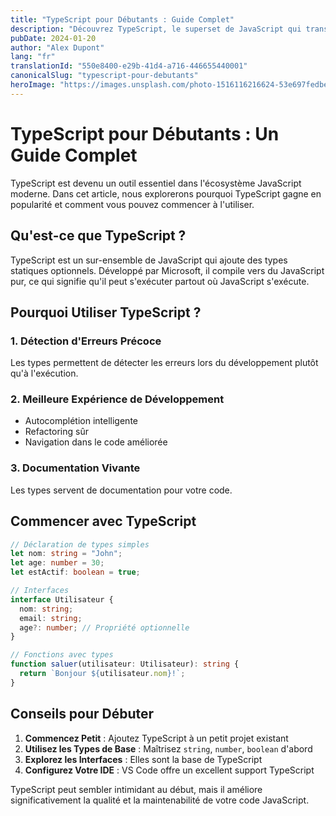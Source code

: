 ```yaml
---
title: "TypeScript pour Débutants : Guide Complet"
description: "Découvrez TypeScript, le superset de JavaScript qui transforme votre expérience de développement. Guide complet pour bien commencer."
pubDate: 2024-01-20
author: "Alex Dupont"
lang: "fr"
translationId: "550e8400-e29b-41d4-a716-446655440001"
canonicalSlug: "typescript-pour-debutants"
heroImage: "https://images.unsplash.com/photo-1516116216624-53e697fedbea?ixlib=rb-4.0.3&auto=format&fit=crop&w=1200&h=600&q=80"
---
```


# TypeScript pour Débutants : Un Guide Complet

TypeScript est devenu un outil essentiel dans l'écosystème JavaScript moderne. Dans cet article, nous explorerons pourquoi TypeScript gagne en popularité et comment vous pouvez commencer à l'utiliser.

## Qu'est-ce que TypeScript ?

TypeScript est un sur-ensemble de JavaScript qui ajoute des types statiques optionnels. Développé par Microsoft, il compile vers du JavaScript pur, ce qui signifie qu'il peut s'exécuter partout où JavaScript s'exécute.

## Pourquoi Utiliser TypeScript ?

### 1. Détection d'Erreurs Précoce
Les types permettent de détecter les erreurs lors du développement plutôt qu'à l'exécution.

### 2. Meilleure Expérience de Développement
- Autocomplétion intelligente
- Refactoring sûr
- Navigation dans le code améliorée

### 3. Documentation Vivante
Les types servent de documentation pour votre code.

## Commencer avec TypeScript

```typescript
// Déclaration de types simples
let nom: string = "John";
let age: number = 30;
let estActif: boolean = true;

// Interfaces
interface Utilisateur {
  nom: string;
  email: string;
  age?: number; // Propriété optionnelle
}

// Fonctions avec types
function saluer(utilisateur: Utilisateur): string {
  return `Bonjour ${utilisateur.nom}!`;
}
```

## Conseils pour Débuter

1. **Commencez Petit** : Ajoutez TypeScript à un petit projet existant
2. **Utilisez les Types de Base** : Maîtrisez `string`, `number`, `boolean` d'abord
3. **Explorez les Interfaces** : Elles sont la base de TypeScript
4. **Configurez Votre IDE** : VS Code offre un excellent support TypeScript

TypeScript peut sembler intimidant au début, mais il améliore significativement la qualité et la maintenabilité de votre code JavaScript. 